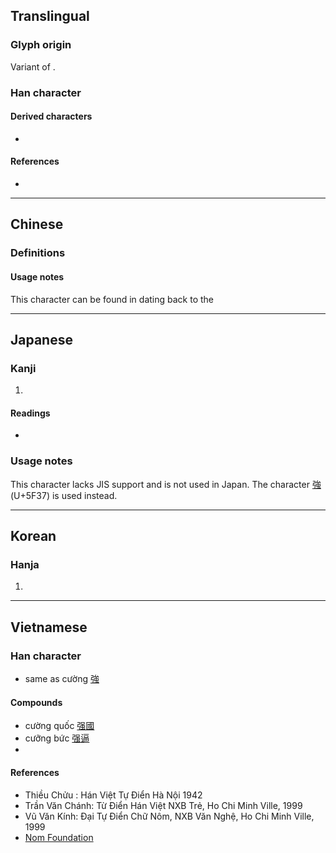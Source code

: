 {{also|強|彊}}
{{character info/new}}
==Translingual==
{{stroke order|strokes=12}}
{{ja-forms|[[強]]|强|[[強]]}}

===Glyph origin===
Variant of {{l|mul|強}}.

===Han character===
{{Han char|rn=57|rad=弓|as=09|sn=12|four=|canj=NRLI|ids=⿰弓口虫}}

====Derived characters====
* {{l|mul|[[摾]], [[膙]], [[糨]], [[繦]]/[[𫄶]], [[漒]], [[蔃]], [[嵹]], [[襁]], [[鏹]]/[[镪]], [[䃨]], [[𠎦]], [[𠼢]], [[𡠤]], [[𣚦]], [[𫮬]], [[𩝽]]/[[𫗳]], [[勥]], [[犟]], [[謽]], [[𡠥]]}}

====References====
* {{Han ref|kx=0360.040|dkj=09822|dj=0676.080|hdz=20999.150|uh=5F3A|ud=24378}}

----

==Chinese==

===Definitions===
{{zh-see|強|sv}}

====Usage notes====
This character can be found in {{w|zh:秦泰山刻石|stone inscriptions}} dating back to the {{w|Qin dynasty}} <!--《說文徐註》同强。秦刻石文从口。同強。-->

----

==Japanese==

===Kanji===
{{ja-kanji|grade=|rs=弓09}}

# {{alt form|lang=ja|強}} {{gloss|[[strong]], [[powerful]], [[potent]]}}

====Readings====
* {{ja-readings|on=[[きょう]] (kyō), [[ごう]] (gō)|kun=[[つよい]] (tsuyoi), [[しいる]] (shiiru), [[つよまる]] (tsuyomaru)}}

===Usage notes===
This character lacks JIS support and is not used in Japan. The character [[強]] (U+5F37) is used instead.

----

==Korean==

===Hanja===
{{ko-hanja|강하다|강}}

# {{hanja form of|강|[[strong]]}}

----

==Vietnamese==

===Han character===
{{vi-hantu|[[càng]], [[cường]], [[cưỡng]], [[gượng]], [[ngượng]]|rs=弓09}}

* same as cường [[強]]

====Compounds====
* cường quốc [[强國]]
* cưỡng bức [[强逼]]
* {{defn|lang=vi|sort=弓09}}

====References====
* Thiều Chửu : Hán Việt Tự Điển Hà Nội 1942
* Trần Văn Chánh: Từ Điển Hán Việt NXB Trẻ, Ho Chi Minh Ville, 1999
* Vũ Văn Kính: Đại Tự Điển Chữ Nôm, NXB Văn Nghệ, Ho Chi Minh Ville, 1999
* [http://nomfoundation.org/common/nom_details.php?codepoint=5f3a Nom Foundation]